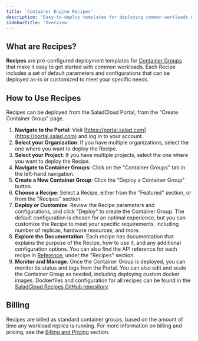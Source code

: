 ```yaml
---
title: 'Container Engine Recipes'
description: 'Easy-to-deploy templates for deploying common workloads on SaladCloud Container Engine.'
sidebarTitle: 'Overview'
---
```


## What are Recipes?

**Recipes** are pre-configured deployment templates for
[Container Groups](/products/sce/container-groups/container-groups) that make it easy to get started with common
workloads. Each Recipe includes a set of default parameters and configurations that can be deployed as-is or customized
to meet your specific needs.

## How to Use Recipes

Recipes can be deployed from the SaladCloud Portal, from the "Create Container Group" page.

1. **Navigate to the Portal**: Visit [https://portal.salad.com](https://portal.salad.com) and log in to your account.
2. **Select your Organization**: If you have multiple organizations, select the one where you want to deploy the Recipe.
3. **Select your Project**: If you have multiple projects, select the one where you want to deploy the Recipe.
4. **Navigate to Container Groups**: Click on the "Container Groups" tab in the left-hand navigation.
5. **Create a New Container Group**: Click the "Deploy a Container Group" button.
6. **Choose a Recipe**: Select a Recipe, either from the "Featured" section, or from the "Recipes" section.
7. **Deploy or Customize**: Review the Recipe parameters and configurations, and click "Deploy" to create the Container
   Group. The default configuration is chosen for an optimal experience, but you can customize the Recipe to meet your
   specific requirements, including number of replicas, hardware resources, and more.
8. **Explore the Documentation**: Each recipe has documentation that explains the purpose of the Recipe, how to use it,
   and any additional configuration options. You can also find the API reference for each recipe in
   [Reference](/reference), under the "Recipes" section.
9. **Monitor and Manage**: Once the Container Group is deployed, you can monitor its status and logs from the Portal.
   You can also edit and scale the Container Group as needed, including deploying custom docker images. Dockerfiles and
   configuration for all recipes can be found in the
   [SaladCloud Recipes GitHub repository](https://github.com/SaladTechnologies/salad-recipes/tree/master/src).

## Billing

Recipes are billed as standard container groups, based on the amount of time any workload replica is running. For more
information on billing and pricing, see the
[Billing and Pricing](/products/sce/container-groups/billing-and-pricing/billing) section.
